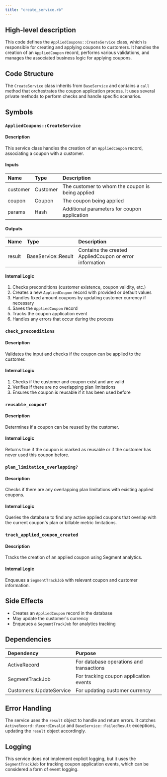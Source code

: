 ```yaml
---
title: "create_service.rb"
---
```


## High-level description
This code defines the `AppliedCoupons::CreateService` class, which is responsible for creating and applying coupons to customers. It handles the creation of an `AppliedCoupon` record, performs various validations, and manages the associated business logic for applying coupons.

## Code Structure
The `CreateService` class inherits from `BaseService` and contains a `call` method that orchestrates the coupon application process. It uses several private methods to perform checks and handle specific scenarios.

## Symbols

### `AppliedCoupons::CreateService`
#### Description
This service class handles the creation of an `AppliedCoupon` record, associating a coupon with a customer.

#### Inputs
| Name | Type | Description |
|:-----|:-----|:------------|
| customer | Customer | The customer to whom the coupon is being applied |
| coupon | Coupon | The coupon being applied |
| params | Hash | Additional parameters for coupon application |

#### Outputs
| Name | Type | Description |
|:-----|:-----|:------------|
| result | BaseService::Result | Contains the created AppliedCoupon or error information |

#### Internal Logic
1. Checks preconditions (customer existence, coupon validity, etc.)
2. Creates a new `AppliedCoupon` record with provided or default values
3. Handles fixed amount coupons by updating customer currency if necessary
4. Saves the `AppliedCoupon` record
5. Tracks the coupon application event
6. Handles any errors that occur during the process

### `check_preconditions`
#### Description
Validates the input and checks if the coupon can be applied to the customer.

#### Internal Logic
1. Checks if the customer and coupon exist and are valid
2. Verifies if there are no overlapping plan limitations
3. Ensures the coupon is reusable if it has been used before

### `reusable_coupon?`
#### Description
Determines if a coupon can be reused by the customer.

#### Internal Logic
Returns true if the coupon is marked as reusable or if the customer has never used this coupon before.

### `plan_limitation_overlapping?`
#### Description
Checks if there are any overlapping plan limitations with existing applied coupons.

#### Internal Logic
Queries the database to find any active applied coupons that overlap with the current coupon's plan or billable metric limitations.

### `track_applied_coupon_created`
#### Description
Tracks the creation of an applied coupon using Segment analytics.

#### Internal Logic
Enqueues a `SegmentTrackJob` with relevant coupon and customer information.

## Side Effects
- Creates an `AppliedCoupon` record in the database
- May update the customer's currency
- Enqueues a `SegmentTrackJob` for analytics tracking

## Dependencies
| Dependency | Purpose |
|:-----------|:--------|
| ActiveRecord | For database operations and transactions |
| SegmentTrackJob | For tracking coupon application events |
| Customers::UpdateService | For updating customer currency |

## Error Handling
The service uses the `result` object to handle and return errors. It catches `ActiveRecord::RecordInvalid` and `BaseService::FailedResult` exceptions, updating the `result` object accordingly.

## Logging
This service does not implement explicit logging, but it uses the `SegmentTrackJob` for tracking coupon application events, which can be considered a form of event logging.